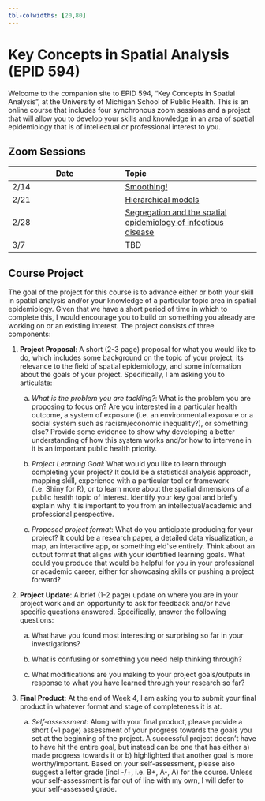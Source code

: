 ```yaml
---
tbl-colwidths: [20,80]
--- 
```


# Key Concepts in Spatial Analysis (EPID 594)

Welcome to the companion site to EPID 594, "Key Concepts in Spatial Analysis", at the University of Michigan School of Public Health. This is an online course that includes four synchronous zoom sessions and a project that will allow you to develop your skills and knowledge in an area of spatial epidemiology that is of intellectual or professional interest to you. 

## Zoom Sessions

|Date | Topic|
|-----|:-----|
| 2/14| [Smoothing!](session_1_smoothing.qmd) | 
| 2/21| [Hierarchical models](session_2_multilevel.qmd) |
| 2/28 | [Segregation and the spatial epidemiology of infectious disease](session_3_segregation.qmd) | 
| 3/7 | TBD | 

## Course Project

The goal of the project for this course is to advance either or both your skill in spatial analysis and/or your knowledge of a particular topic area in spatial epidemiology. Given that we have a short period of time in which to complete this, I would encourage you to build on something you already are working on or an existing interest. The project consists of three components:

1. **Project Proposal**: A short (2-3 page) proposal for what you would like to do, which includes some background on the topic of your project, its relevance to the field of spatial epidemiology, and some information about the goals of your project. Specifically, I am asking you to articulate:

    a. *What is the problem you are tackling?*: What is the problem you are proposing to focus on? Are you interested in a particular health outcome, a system of exposure (i.e. an environmental exposure or a social system such as racism/economic inequality?), or something else? Provide some evidence to show why developing a better understanding of how this system works and/or how to intervene in it is an important public health priority.

    a. *Project Learning Goal*: What would you like to learn through completing your project? It could be a statistical analysis approach, mapping skill, experience with a particular tool or framework (i.e. Shiny for R), or to learn more about the spatial dimensions of a public health topic of interest. Identify your key goal and briefly explain why it is important to you from an intellectual/academic and professional perspective. 

    b. *Proposed project format*: What do you anticipate producing for your project? It could be a research paper, a detailed data visualization, a map, an interactive app, or something eld`se entirely. Think about an output format that aligns with your identified learning goals. What could you produce that would be helpful for you in your professional or academic career, either for showcasing skills or pushing a project forward?

2. **Project Update**: A brief (1-2 page) update on where you are in your project work and an opportunity to ask for feedback and/or have specific questions answered. Specifically, answer the following questions:

    a. What have you found most interesting or surprising so far in your investigations?

    b. What is confusing or something you need help thinking through?

    c. What modifications are you making to your project goals/outputs in response to what you have learned through your research so far?

3. **Final Product**: At the end of Week 4, I am asking you to submit your final product in whatever format and stage of completeness it is at. 

    a. *Self-assessment:* Along with your final product, please provide a short (~1 page) assessment of your progress towards the goals you set at the beginning of the project. A successful project doesn't have to have hit the entire goal, but instead can be one that has either a) made progress towards it or b) highlighted that another goal is more worthy/important. Based on your self-assessment, please also suggest a letter grade (incl -/+, i.e. B+, A-, A) for the course. Unless your self-assessment is far out of line with my own, I will defer to your self-assessed grade. 